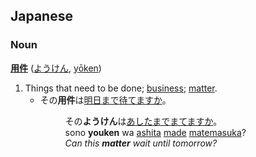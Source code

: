 == Japanese ==
=== Noun ===
'''[[用]][[件]]''' ([[ようけん]], [[yōken]])

# Things that need to be done; [[business]]; [[matter]].
#* その'''用件'''は[[明日]][[まで]][[待てる|待てます]]か。
#*: その'''ようけん'''は[[明日|あした]][[まで]][[待てる|まてます]]か。
#*: sono '''youken''' wa [[明日|ashita]] [[まで|made]] [[待てる|matemasu]]ka?
#*: ''Can this '''matter''' wait until tomorrow?''
